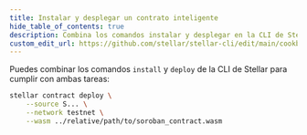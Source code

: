 ```yaml
---
title: Instalar y desplegar un contrato inteligente
hide_table_of_contents: true
description: Combina los comandos instalar y desplegar en la CLI de Stellar para realizar ambas tareas
custom_edit_url: https://github.com/stellar/stellar-cli/edit/main/cookbook/install-deploy.mdx
---
```


Puedes combinar los comandos `install` y `deploy` de la CLI de Stellar para cumplir con ambas tareas:

```bash
stellar contract deploy \
    --source S... \
    --network testnet \
    --wasm ../relative/path/to/soroban_contract.wasm
```
